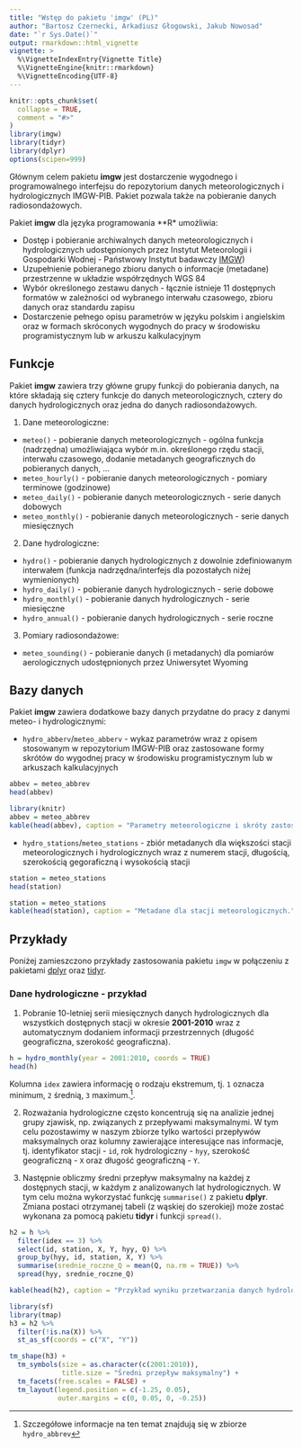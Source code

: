 ```yaml
---
title: "Wstęp do pakietu 'imgw' (PL)"
author: "Bartosz Czernecki, Arkadiusz Głogowski, Jakub Nowosad"
date: "`r Sys.Date()`"
output: rmarkdown::html_vignette
vignette: >
  %\VignetteIndexEntry{Vignette Title}
  %\VignetteEngine{knitr::rmarkdown}
  %\VignetteEncoding{UTF-8}
---
```


```r
knitr::opts_chunk$set(
  collapse = TRUE,
  comment = "#>"
)
library(imgw)
library(tidyr)
library(dplyr)
options(scipen=999)
```

Głównym celem pakietu **imgw** jest dostarczenie wygodnego i programowalnego interfejsu do repozytorium danych meteorologicznych i hydrologicznych IMGW-PIB. 
Pakiet pozwala także na pobieranie danych radiosondażowych.

Pakiet **imgw** dla języka programowania **R* umożliwia:

- Dostęp i pobieranie archiwalnych danych meteorologicznych i hydrologicznych udostępnionych przez Instytut Meteorologii i Gospodarki Wodnej - Państwowy Instytut badawczy [IMGW](https://dane.imgw.pl/))
- Uzupełnienie pobieranego zbioru danych o informacje (metadane) przestrzenne w układzie współrzędnych WGS 84
- Wybór określonego zestawu danych - łącznie istnieje 11 dostępnych formatów w zależności od wybranego interwału czasowego, zbioru danych oraz standardu zapisu 
- Dostarczenie pełnego opisu parametrów w języku polskim i angielskim oraz w formach skróconych wygodnych do pracy w środowisku programistycznym lub w arkuszu kalkulacyjnym
<!--co jeszcze>-->

## Funkcje

Pakiet **imgw** zawiera trzy główne grupy funkcji do pobierania danych, na które składają się cztery funkcje do danych meteorologicznych, cztery do danych hydrologicznych oraz jedna do danych radiosondażowych.

1. Dane meteorologiczne:

- `meteo()` - pobieranie danych meteorologicznych - ogólna funkcja (nadrzędna) umożliwiająca wybór m.in. określonego rzędu stacji, interwału czasowego, dodanie metadanych geograficznych do pobieranych danych, ... 
- `meteo_hourly()` - pobieranie danych meteorologicznych - pomiary terminowe (godzinowe)
- `meteo_daily()` - pobieranie danych meteorologicznych - serie danych dobowych
- `meteo_monthly()` - pobieranie danych meteorologicznych - serie danych miesięcznych

2. Dane hydrologiczne: 

- `hydro()` - pobieranie danych hydrologicznych z dowolnie zdefiniowanym interwałem (funkcja nadrzędna/interfejs dla pozostałych niżej wymienionych)
- `hydro_daily()` - pobieranie danych hydrologicznych - serie dobowe
- `hydro_monthly()` - pobieranie danych hydrologicznych - serie miesięczne
- `hydro_annual()` - pobieranie danych hydrologicznych - serie roczne

3. Pomiary radiosondażowe:

- `meteo_sounding()` - pobieranie danych (i metadanych) dla pomiarów aerologicznych udostępnionych przez Uniwersytet Wyoming

## Bazy danych

Pakiet **imgw** zawiera dodatkowe bazy danych przydatne do pracy z danymi meteo- i hydrologicznymi:

- `hydro_abberv`/`meteo_abberv` - wykaz parametrów wraz z opisem stosowanym w repozytorium IMGW-PIB oraz zastosowane formy skrótów do wygodnej pracy w środowisku programistycznym lub w arkuszach kalkulacyjnych

```r
abbev = meteo_abbrev
head(abbev)
```

```r
library(knitr)
abbev = meteo_abbrev
kable(head(abbev), caption = "Parametry meteorologiczne i skróty zastosowane w pakiecie.")
```

- `hydro_stations`/`meteo_stations` - zbiór metadanych dla większości stacji meteorologicznych i hydrologicznych wraz z numerem stacji, długością, szerokością gegoraficzną i wysokością stacji

```r
station = meteo_stations
head(station)
```

```r
station = meteo_stations
kable(head(station), caption = "Metadane dla stacji meteorologicznych.")
```

## Przykłady

Poniżej zamieszczono przykłady zastosowania pakietu `imgw` w połączeniu z pakietami  [dplyr](https://cran.r-project.org/web/packages/dplyr/vignettes/dplyr.html) oraz [tidyr](https://cran.r-project.org/web/packages/tidyr/vignettes/tidy-data.html).

### Dane hydrologiczne - przykład

1. Pobranie 10-letniej serii miesięcznych danych hydrologicznych dla wszystkich dostępnych stacji w okresie **2001-2010** wraz z automatycznym dodaniem informacji przestrzennych (długość geograficzna, szerokość geograficzna).

```r
h = hydro_monthly(year = 2001:2010, coords = TRUE)
head(h)
```

Kolumna `idex` zawiera informację o rodzaju ekstremum, tj. `1` oznacza minimum, `2` średnią,  `3` maximum.^[Szczegółowe informacje na ten temat znajdują się w zbiorze `hydro_abbrev`].

2. Rozważania hydrologiczne często koncentrują się na analizie jednej grupy zjawisk, np. związanych z przepływami maksymalnymi.
W tym celu pozostawimy w naszym zbiorze tylko wartości przepływów maksymalnych oraz kolumny zawierające interesujące nas informacje, tj. 
identyfikator stacji - `id`, rok hydrologiczny - `hyy`, szerokość geograficzną - `X` oraz długość geograficzną - `Y`.

3. Następnie obliczmy średni przepływ maksymalny na każdej z dostępnych stacji, w każdym z analizowanych lat hydrologicznych. 
W tym celu można wykorzystać funkcję `summarise()` z pakietu **dplyr**. 
Zmiana postaci otrzymanej tabeli (z wąskiej do szerokiej) może zostać wykonana za pomocą pakietu **tidyr** i funkcji `spread()`. 

```r
h2 = h %>%
  filter(idex == 3) %>%
  select(id, station, X, Y, hyy, Q) %>%
  group_by(hyy, id, station, X, Y) %>%
  summarise(srednie_roczne_Q = mean(Q, na.rm = TRUE)) %>%
  spread(hyy, srednie_roczne_Q)
```

```r
kable(head(h2), caption = "Przykład wyniku przetwarzania danych hydrologicznych.")
```


<!-- The resulting table can be easily exported to any spatial software with a changing annual maximum annual average water flow rate over the decade for Poland as a whole. -->
<!-- nie rozumiem tego zdania -->
<!-- dodatkowo można pokazać jak zapisać wynik do formatu teskstowego/excela/przestrzennego -->

<!-- We can save it to: -->

<!-- - `.csv` with: `write.csv(result, file = "result.csv", sep = ";",dec = ".", col.names = T, row.names = F)`.  -->
<!-- This command saves our result to `result.csv` where the column's separator is `;`, the decimal is `.`, we are keeping the headers of columns and remove names of rows which are simply numbers of observation. -->

<!-- - `.xlsx` with: `write.xlsx(result, file = "result.xlsx", sheetName = "Poland", append = FALSE)` -->
<!-- This command saves our result to result.xlsx with the name of the sheet `Poland`. Argument `append=TRUE` add the sheet to already existing `xlsx` file. -->
<!-- To save data in `.xlsx` you have first to install package with command: `install.packages("writexl")`, and add it: `library(writexl)`. -->

```r
library(sf)
library(tmap)
h3 = h2 %>% 
  filter(!is.na(X)) %>% 
  st_as_sf(coords = c("X", "Y"))

tm_shape(h3) + 
  tm_symbols(size = as.character(c(2001:2010)),
             title.size = "Średni przepływ maksymalny") +
  tm_facets(free.scales = FALSE) + 
  tm_layout(legend.position = c(-1.25, 0.05),
            outer.margins = c(0, 0.05, 0, -0.25))
```


